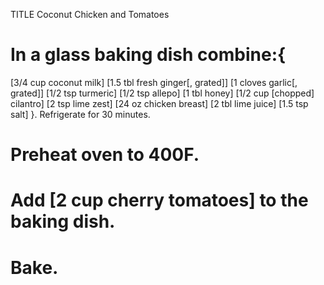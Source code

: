 TITLE Coconut Chicken and Tomatoes

# In a glass baking dish combine:{
[3/4 cup coconut milk]
[1.5 tbl fresh ginger[, grated]]
[1 cloves garlic[, grated]] 
[1/2 tsp turmeric]
[1/2 tsp allepo]
[1 tbl honey]
[1/2 cup [chopped] cilantro]
[2 tsp lime zest]
[24 oz chicken breast]
[2 tbl lime juice]
[1.5 tsp salt]
}. Refrigerate for 30 minutes.

# Preheat oven to 400F.
# Add [2 cup cherry tomatoes] to the baking dish.  
# Bake.